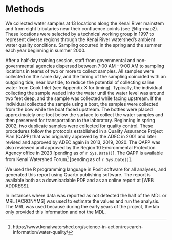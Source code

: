 # Methods

We collected water samples at 13 locations along the Kenai River mainstem and from eight tributaries near their confluence points (see @fig-map2). These locations were selected by a technical working group in 1997 to represent diverse regions through the Kenai River watershed's ambient water quality conditions. Sampling occurred in the spring and the summer each year beginning in summer 2000.

After a half‐day training session, staff from governmental and non‐governmental agencies dispersed between 7:00 AM - 9:00 AM to sampling locations in teams of two or more to collect samples. All samples were collected on the same day, and the timing of the sampling coincided with an outgoing tide, near low tide, to reduce the potential of collecting saline water from Cook Inlet (see Appendix X for timing). Typically, the individual collecting the sample waded into the water until the water level was around two feet deep, and the sample was collected while facing upstream. If the individual collected the sample using a boat, the samples were collected from the bow while the boat faced upstream. The bottles were placed approximately one foot below the surface to collect the water samples and then preserved for transportation to the laboratory. Beginning in spring 2002, two duplicate samples were collected for quality control. These procedures follow the protocols established in a Quality Assurance Project Plan (QAPP) that was originally approved by the ADEC in 2001 and later revised and approved by ADEC again in 2013, 2019, 2020. The QAPP was also reviewed and approved by the Region 10 Environmental Protection Agency office in 2023 \[pending as of `r Sys.Date()`\]. The QAPP is available from Kenai Watershed Forum[^methods-1] \[pending as of `r Sys.Date()`\].

[^methods-1]: https://www.kenaiwatershed.org/science-in-action/research-information/water-quality/

We used the R programming language in Posit software for all analyses, and generated this report using Quarto publishing software. The report is available both as a downloadable PDF and as an online report at \[WEB ADDRESS\].

In instances where data was reported as not detected the half of the MDL or MRL \[ACRONYMS\] was used to estimate the values and run the analysis. The MRL was used because during the early years of the project, the lab only provided this information and not the MDL.

\newpage
